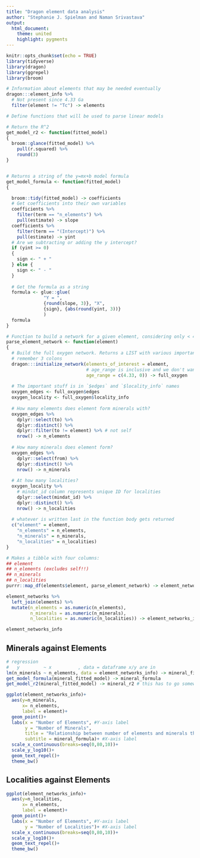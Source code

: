 ```yaml
---
title: "Dragon element data analysis"
author: "Stephanie J. Spielman and Naman Srivastava"
output: 
  html_document:
    theme: united
    highlight: pygments
---
```


```r
knitr::opts_chunk$set(echo = TRUE)
library(tidyverse)
library(dragon)
library(ggrepel)
library(broom)

# Information about elements that may be needed eventually
dragon:::element_info %>%
  # Not present since 4.33 Ga
  filter(element != "Tc") -> elements
```

```r

# Define functions that will be used to parse linear models

# Return the R^2
get_model_r2 <- function(fitted_model)
{
  broom::glance(fitted_model) %>%
    pull(r.squared) %>%
    round(3)
}


# Returns a string of the y=mx+b model formula
get_model_formula <- function(fitted_model)
{

  broom::tidy(fitted_model) -> coefficients
  # Get coefficients into their own variables
  coefficients %>%
    filter(term == "n_elements") %>%
    pull(estimate) -> slope
  coefficients %>%
    filter(term == "(Intercept)") %>%
    pull(estimate) -> yint
  # Are we subtracting or adding the y intercept?
  if (yint >= 0)
  {
    sign <- " + "
  } else {
    sign <- " - "
  }
  
  # Get the formula as a string
  formula <- glue::glue(
              "Y = ",
              {round(slope, 3)}, "X", 
              {sign}, {abs(round(yint, 3))}
              )
  formula
}
```

```r
# Function to build a network for a given element, considering only < 4.34 Ga
parse_element_network <- function(element)
{
  # Build the full oxygen network. Returns a LIST with various important stuff.
  # remember 3 colons
  dragon:::initialize_network(elements_of_interest = element, 
                              # age_range is inclusive and we don't want =4.34, so this is hopefully good enough.
                              age_range = c(4.33, 0)) -> full_oxygen
  
  # The important stuff is in `$edges` and `$locality_info` names
  oxygen_edges <- full_oxygen$edges 
  oxygen_locality <- full_oxygen$locality_info 
  
  # How many elements does element form minerals with?
  oxygen_edges %>%
    dplyr::select(to) %>%
    dplyr::distinct() %>%
    dplyr::filter(to != element) %>% # not self
    nrow() -> n_elements
  
  # How many minerals does element form?
  oxygen_edges %>%
    dplyr::select(from) %>%
    dplyr::distinct() %>%
    nrow() -> n_minerals
  
  # At how many localities? 
  oxygen_locality %>%
    # mindat_id column represents unique ID for localities
    dplyr::select(mindat_id) %>%
    dplyr::distinct() %>%
    nrow() -> n_localities
  
  # whatever is written last in the function body gets returned
  c("element" = element,
    "n_elements" = n_elements,
    "n_minerals" = n_minerals,
    "n_localities" = n_localities)
}
```


```r
# Makes a tibble with four columns:
## element
## n_elements (excludes self!!)
## n_minerals
## n_localities
purrr::map_df(elements$element, parse_element_network) -> element_networks

element_networks %>%
  left_join(elements) %>%
  mutate(n_elements = as.numeric(n_elements),
         n_minerals = as.numeric(n_minerals),
         n_localities = as.numeric(n_localities)) -> element_networks_info

element_networks_info
```

## Minerals against Elements 
```r

# regression
#   y         ~ x          , data = dataframe x/y are in
lm(n_minerals ~ n_elements, data = element_networks_info) -> mineral_fitted_model
get_model_formula(mineral_fitted_model) -> mineral_formula
get_model_r2(mineral_fitted_model) -> mineral_r2 # this has to go somewhere??? 

ggplot(element_networks_info)+
  aes(y=n_minerals,
      x= n_elements,
      label = element)+
  geom_point()+
  labs(x = "Number of Elements", #Y-axis label
       y = "Number of Minerals", 
       title = "Relationship between number of elements and minerals they form", 
       subtitle = mineral_formula)+ #X-axis label
  scale_x_continuous(breaks=seq(0,80,10))+
  scale_y_log10()+
  geom_text_repel()+
  theme_bw()

```


## Localities against Elements
```r

ggplot(element_networks_info)+
  aes(y=n_localities,
      x= n_elements,
      label = element)+
  geom_point()+
  labs(x = "Number of Elements", #Y-axis label
       y = "Number of Localities")+ #X-axis label
  scale_x_continuous(breaks=seq(0,80,10))+
  scale_y_log10()+
  geom_text_repel()+
  theme_bw()
```
